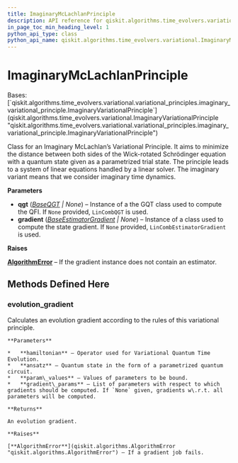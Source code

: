 ```yaml
---
title: ImaginaryMcLachlanPrinciple
description: API reference for qiskit.algorithms.time_evolvers.variational.ImaginaryMcLachlanPrinciple
in_page_toc_min_heading_level: 1
python_api_type: class
python_api_name: qiskit.algorithms.time_evolvers.variational.ImaginaryMcLachlanPrinciple
---
```


# ImaginaryMcLachlanPrinciple

<Class id="qiskit.algorithms.time_evolvers.variational.ImaginaryMcLachlanPrinciple" github="https://github.com/qiskit/qiskit/tree/stable/0.23/qiskit/algorithms/time_evolvers/variational/variational_principles/imaginary_mc_lachlan_principle.py" signature="ImaginaryMcLachlanPrinciple(qgt=None, gradient=None)">
  Bases: [`qiskit.algorithms.time_evolvers.variational.variational_principles.imaginary_variational_principle.ImaginaryVariationalPrinciple`](qiskit.algorithms.time_evolvers.variational.ImaginaryVariationalPrinciple "qiskit.algorithms.time_evolvers.variational.variational_principles.imaginary_variational_principle.ImaginaryVariationalPrinciple")

  Class for an Imaginary McLachlan’s Variational Principle. It aims to minimize the distance between both sides of the Wick-rotated Schrödinger equation with a quantum state given as a parametrized trial state. The principle leads to a system of linear equations handled by a linear solver. The imaginary variant means that we consider imaginary time dynamics.

  **Parameters**

  *   **qgt** ([*BaseQGT*](qiskit.algorithms.gradients.BaseQGT "qiskit.algorithms.gradients.BaseQGT") *| None*) – Instance of a the GQT class used to compute the QFI. If `None` provided, `LinCombQGT` is used.
  *   **gradient** ([*BaseEstimatorGradient*](qiskit.algorithms.gradients.BaseEstimatorGradient "qiskit.algorithms.gradients.BaseEstimatorGradient") *| None*) – Instance of a class used to compute the state gradient. If `None` provided, `LinCombEstimatorGradient` is used.

  **Raises**

  [**AlgorithmError**](qiskit.algorithms.AlgorithmError "qiskit.algorithms.AlgorithmError") – If the gradient instance does not contain an estimator.

  ## Methods Defined Here

  ### evolution\_gradient

  <Function id="qiskit.algorithms.time_evolvers.variational.ImaginaryMcLachlanPrinciple.evolution_gradient" signature="ImaginaryMcLachlanPrinciple.evolution_gradient(hamiltonian, ansatz, param_values, gradient_params=None)">
    Calculates an evolution gradient according to the rules of this variational principle.

    **Parameters**

    *   **hamiltonian** – Operator used for Variational Quantum Time Evolution.
    *   **ansatz** – Quantum state in the form of a parametrized quantum circuit.
    *   **param\_values** – Values of parameters to be bound.
    *   **gradient\_params** – List of parameters with respect to which gradients should be computed. If `None` given, gradients w\.r.t. all parameters will be computed.

    **Returns**

    An evolution gradient.

    **Raises**

    [**AlgorithmError**](qiskit.algorithms.AlgorithmError "qiskit.algorithms.AlgorithmError") – If a gradient job fails.
  </Function>
</Class>

